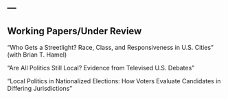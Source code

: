 ---
---

## Working Papers/Under Review

"Who Gets a Streetlight? Race, Class, and Responsiveness in U.S. Cities" (with Brian T. Hamel)

"Are All Politics Still Local? Evidence from Televised U.S. Debates"

"Local Politics in Nationalized Elections: How Voters Evaluate Candidates in Differing Jurisdictions"